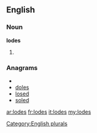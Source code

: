 ==English==

===Noun===
'''lodes'''

# {{plural of|[[lode]]}}

===Anagrams===
* {{alphagram|[[Delos#English|Delos]]}} 
* [[doles#English|doles]]
* [[losed#English|losed]]
* [[soled#English|soled]]

[[Category:English plurals]]

[[ar:lodes]]
[[fr:lodes]]
[[it:lodes]]
[[my:lodes]]